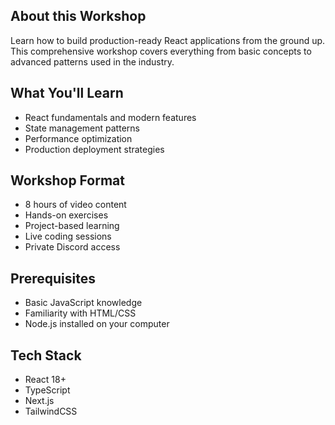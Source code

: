 ## About this Workshop

Learn how to build production-ready React applications from the ground up. This comprehensive workshop covers everything from basic concepts to advanced patterns used in the industry.

## What You'll Learn

- React fundamentals and modern features
- State management patterns
- Performance optimization
- Production deployment strategies

## Workshop Format

- 8 hours of video content
- Hands-on exercises
- Project-based learning
- Live coding sessions
- Private Discord access

## Prerequisites

- Basic JavaScript knowledge
- Familiarity with HTML/CSS
- Node.js installed on your computer

## Tech Stack

- React 18+
- TypeScript
- Next.js
- TailwindCSS
